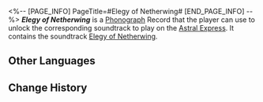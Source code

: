 <%-- [PAGE_INFO]
PageTitle=#Elegy of Netherwing#
[END_PAGE_INFO] --%>
{{Item Infobox
|title       = ''Elegy of Netherwing''
|id          = 210395
|image       = Item Elegy of Netherwing.png{{subst:void|<!--$UPLOAD:<<SpriteOutput/ItemFigures/210001.png>-<Item Elegy of Netherwing.png>-<Item Icons>>-->}}
|type        = Disk
|invCategory = Valuables
|rarity      = 3
|effect      = 
|description = A record that can be played on the Express' phonograph. It might be a chance acquisition or a gift from someone else. All sorts of memories surge up when the music plays &mdash; the smiles, encounters, touches, and the excitement of battle. Maybe that is why people still collect records even as society rapidly advances.<br />The current record contains the track "Elegy of Netherwing."
}}
{{Description|''Tell Pollux: Though you've passed, you still rest upon the shores blooming with Antila flowers.''}}
'''''Elegy of Netherwing''''' is a [[Phonograph]] Record that the player can use to unlock the corresponding soundtrack to play on the [[Astral Express]]. It contains the soundtrack [[Elegy of Netherwing]].

==Other Languages==
{{Other Languages
|en   = ''Elegy of Netherwing''
|zhs  = 《死龙挽歌》
|zht  = 《死龍輓歌》
|ja   = 『死竜の挽歌』
|ko   = ≪죽음의 용의 만가≫
|es   = Réquiem del Dragón Caído
|fr   = ''Elegy of Netherwing''
|ru   = Elegy of Netherwing
|th   = "Elegy of Netherwing"
|vi   = "Bi Ca Rồng Tử Vong"
|de   = „Ballade der Netherschwinge“
|id   = "Elegy of Netherwing"
|pt   = "Elegy of Netherwing"
}}

==Change History==
{{Change History|3.2}}